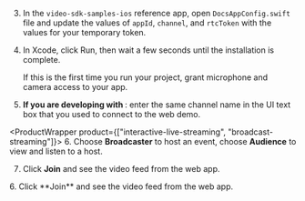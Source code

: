 
3. In the `video-sdk-samples-ios` reference app, open `DocsAppConfig.swift` file and update the values of `appId`,
    `channel`, and `rtcToken` with the values for your temporary token.

1.  In Xcode, click Run, then wait a few seconds until the installation is complete.

    If this is the first time you run your project, grant microphone and camera access to your app.

1.  **If you are developing with <Vg k="VSDK" />**: enter the same channel name in the UI text box that you used to connect to the <Vg k="COMPANY" /> web demo.

<ProductWrapper product={["interactive-live-streaming", "broadcast-streaming"]}>
6. Choose **Broadcaster** to host an event, choose **Audience** to view and listen to a host.

7.  Click **Join** and see the video feed from the web app.
</ProductWrapper>

<ProductWrapper notAllowed="interactive-live-streaming">
6.  Click **Join** and see the video feed from the web app.
</ProductWrapper>

